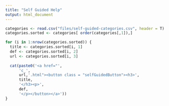 ```yaml
---
title: "Self Guided Help"
output: html_document
---
```


```r
categories <- read.csv("files/self-guided-categories.csv", header = T)
categories.sorted <- categories[ order(categories[,1]),]

for (i in 1:nrow(categories.sorted)) {
  title <- categories.sorted[i, 1]
  def <- categories.sorted[i, 2]
  url <- categories.sorted[i, 3]
  
  cat(paste0('<a href="',
      'c_',
      url,'.html"><button class = "selfGuidedButton"><h3>',
      title,
      '</h3><p>',
      def,
      '</p></button></a>'))
}
```